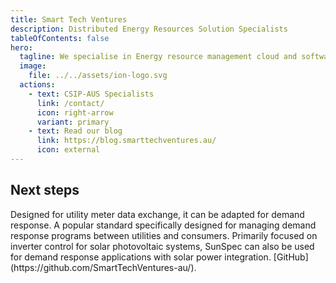 ```yaml
---
title: Smart Tech Ventures
description: Distributed Energy Resources Solution Specialists
tableOfContents: false
hero:
  tagline: We specialise in Energy resource management cloud and software engineering.
  image:
    file: ../../assets/ion-logo.svg
  actions:
    - text: CSIP-AUS Specialists
      link: /contact/
      icon: right-arrow
      variant: primary
    - text: Read our blog
      link: https://blog.smarttechventures.au/
      icon: external
---
```



## Next steps

<CardGrid stagger>
	<Card title="IEEE 2030.5" icon="pencil">
		Designed for utility meter data exchange, it can be adapted for demand response.
	</Card>
	<Card title="Open ADR" icon="add-document">
		A popular standard specifically designed for managing demand response programs between utilities and consumers.
	</Card>
	<Card title="SunSpec" icon="setting">
		 Primarily focused on inverter control for solar photovoltaic systems, SunSpec can also be used for demand response applications with solar power integration.
	</Card>
	<Card title="Visit GitHub" icon="open-book">
		[GitHub](https://github.com/SmartTechVentures-au/).
	</Card>
</CardGrid>